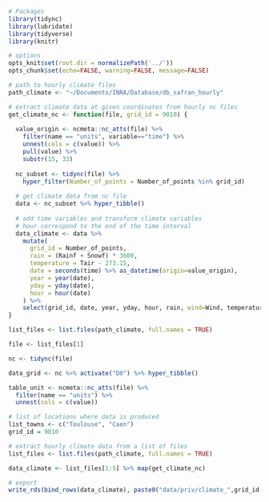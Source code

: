 
```r
# Packages
library(tidync)
library(lubridate)
library(tidyverse)
library(knitr)

# options
opts_knit$set(root.dir = normalizePath('../'))
opts_chunk$set(echo=FALSE, warning=FALSE, message=FALSE)

# path to hourly climate files
path_climate <- "~/Documents/INRA/Database/db_safran_hourly"

# extract climate data at given coordinates from hourly nc files
get_climate_nc <- function(file, grid_id = 9010) {
  
  value_origin <- ncmeta::nc_atts(file) %>%
    filter(name == "units", variable=="time") %>% 
    unnest(cols = c(value)) %>% 
    pull(value) %>% 
    substr(15, 33)
    
  nc_subset <- tidync(file) %>%
    hyper_filter(Number_of_points = Number_of_points %in% grid_id)
  
  # get climate data from nc file
  data <- nc_subset %>% hyper_tibble()
  
  # add time variables and transform climate variables
  # hour correspond to the end of the time interval
  data_climate <- data %>% 
    mutate(
      grid_id = Number_of_points,
      rain = (Rainf + Snowf) * 3600,
      temperature = Tair - 273.15,
      date = seconds(time) %>% as_datetime(origin=value_origin),
      year = year(date),
      yday = yday(date),
      hour = hour(date)
    ) %>% 
    select(grid_id, date, year, yday, hour, rain, wind=Wind, temperature)
}

```


```r
list_files <- list.files(path_climate, full.names = TRUE)

file <- list_files[1]

nc <- tidync(file)

data_grid <- nc %>% activate("D0") %>% hyper_tibble()

table_unit <- ncmeta::nc_atts(file) %>%
  filter(name == "units") %>% 
  unnest(cols = c(value)) 

```


```r

# list of locations where data is produced
list_towns <- c("Toulouse", "Caen")
grid_id = 9010

# extract hourly climate data from a list of files
list_files <- list.files(path_climate, full.names = TRUE)

data_climate <- list_files[1:5] %>% map(get_climate_nc)

# export
write_rds(bind_rows(data_climate), paste0("data/priv/climate_",grid_id,".rds"), compress="gz")
```

